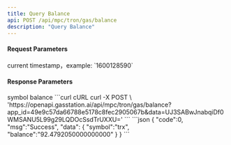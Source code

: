 ```yaml
---
title: Query Balance
api: POST /api/mpc/tron/gas/balance
description: "Query Balance"
---
```


#### Request Parameters
<ParamField query="time" type="string" required>
    current timestamp，example: `1600128590`
</ParamField>

#### Response Parameters
<Expandable title="object">
    <ResponseField name="symbol" type="string">symbol</ResponseField>
    <ResponseField name="balance" type="string">balance</ResponseField>
</Expandable>



<RequestExample>
    ```curl cURL
    curl -X POST \
    'https://openapi.gasstation.ai/api/mpc/tron/gas/balance?app_id=49e9c57da66788e5178c8fec2905067b&data=UJ3SABwJnabqiDf0WMSANU5L99g29LQDOcSsdTrUXXU='
    ```
</RequestExample>



<ResponseExample>
    ```json
    {
        "code":0,
        "msg":"Success",
        "data":
    {
        "symbol":"trx",
        "balance":"92.4792050000000000"
    }
    }
    ```
</ResponseExample>
